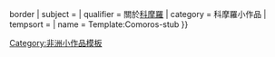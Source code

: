 {{Asbox
| image     = Flag of the Comoros.svg{{!}}border
| subject   = 
| qualifier = 關於[[科摩羅]]
| category  = 科摩羅小作品
| tempsort  =  
| name      = Template:Comoros-stub
}}<noinclude>
[[Category:非洲小作品模板]]
</noinclude>